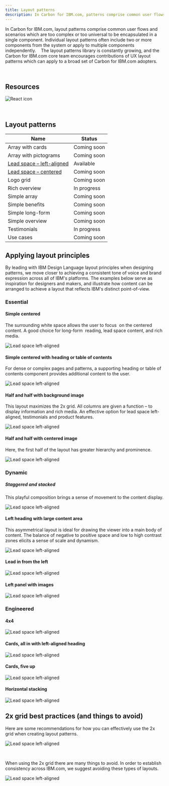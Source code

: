```yaml
---
title: Layout patterns
description: In Carbon for IBM.com, patterns comprise common user flows and scenarios which are too complex or too universal to be encapsulated in a single component.
---
```


<PageDescription>

In Carbon for IBM.com, layout patterns comprise common user flows and scenarios which are too complex or too universal to be encapsulated in a single component. Individual layout patterns often include two or more components from the system or apply to multiple components independently. 
 
The layout patterns library is constantly growing, and the Carbon for IBM.com core team encourages contributions of UX layout patterns which can apply to a broad set of Carbon for IBM.com adopters. 

</PageDescription>

<br />

## Resources

<Row className="resource-card-group">
<Column colMd={4} colLg={4} noGutterSm>
    <ResourceCard
      subTitle="IBM.com Pattern React Storybook (experimental)"
      aspectRatio="2:1"
      actionIcon="arrowRight"
      href="https://ibmdotcom-patterns-react-experimental.netlify.com/?path=/story/*"
      >

![React icon](../../images/icon/react-icon.svg)
 
</ResourceCard>
</Column>

<Column colMd={4} colLg={4} noGutterSm>
  <ResourceCard
    subTitle="Layout guideline (coming soon)"
    aspectRatio="2:1"
    disabled
  />
</Column>
</Row>

<br/>

## Layout patterns

| Name              | Status                                                                                                             |
 | ---------------------------------------------- | ------------------------------------------------------------------------------------------------------------ |
| Array with cards     | Coming soon |
| Array with pictograms | Coming soon |
| [Lead space – left-aligned](/patterns/leadspace) | Available |
| [Lead space – centered](/patterns/leadspace) | Coming soon |
| Logo grid | Coming soon |
| Rich overview | In progress |
| Simple array | Coming soon |
| Simple benefits | Coming soon |
| Simple long-form | Coming soon |
| Simple overview | Coming soon |
| Testimonials | In progress |
| Use cases | Coming soon |

## Applying layout principles

By leading with IBM Design Language layout principles when designing patterns, we move closer to achieving a consistent tone of voice and brand expression across all of IBM's platforms. The examples below serve as inspiration for designers and makers, and illustrate how content can be arranged to achieve a layout that reflects IBM's distinct point-of-view.

### Essential

#### Simple centered
The surrounding white space allows the user to focus  on the centered content. A good choice for long-form  reading, lead space content, and rich media.

![Lead space left-aligned](../../images/pattern/overview/Patterns_Essential_SimpleCentered.png)

#### Simple centered with heading or table of contents
For dense or complex pages and patterns, a supporting heading or table of contents component provides additional content to the user.

![Lead space left-aligned](../../images/pattern/overview/)

#### Half and half with background image
This layout maximizes the 2x grid. All columns are given a function – to display information and rich media. An effective option for lead space left-aligned, testimonials and product features.

![Lead space left-aligned](../../images/pattern/overview/Patterns_Essential_HalfAndHalf.png)

#### Half and half with centered image
Here, the first half of the layout has greater hierarchy and prominence.

![Lead space left-aligned](../../images/pattern/overview/Patterns_Essential_HalfAndHalf2.png)

### Dynamic

##### Staggered and stacked
This playful composition brings a sense of movement to the content display.

![Lead space left-aligned](../../images/pattern/overview/)

#### Left heading with large content area
This asymmetrical layout is ideal for drawing the viewer into a main body of content. The balance of negative to positive space and low to high contrast zones elicits a sense of scale and dynamism. 

![Lead space left-aligned](../../images/pattern/overview/Patterns_Dynamic_LeftHeadingWithLargeContentArea.png)

#### Lead in from the left
![Lead space left-aligned](../../images/pattern/overview/Patterns_Dynamic_LeadInFromTheLeft.png)

#### Left panel with images
![Lead space left-aligned](../../images/pattern/overview/Patterns_Dynamic_LeftPanelWithImages.png)

### Engineered

#### 4x4
![Lead space left-aligned](../../images/pattern/overview/Patterns_Engineered_4x4.png)

#### Cards, all in with left-aligned heading
![Lead space left-aligned](../../images/pattern/overview/Patterns_Engineered_CardsAll_In.png)

#### Cards, five up
![Lead space left-aligned](../../images/pattern/overview/Patterns_Engineered_5Up.png)

#### Horizontal stacking
![Lead space left-aligned](../../images/pattern/overview/Patterns_Engineered_HorizontalStacking.png)


## 2x grid best practices (and things to avoid)
Here are some recommendations for how you can effectively use the 2x grid when creating layout patterns.

![Lead space left-aligned](../../images/pattern/overview/)

<br/>

When using the 2x grid there are many things to avoid. In order to establish consistency across IBM.com, we suggest avoiding these types of layouts.

![Lead space left-aligned](../../images/pattern/overview/)
